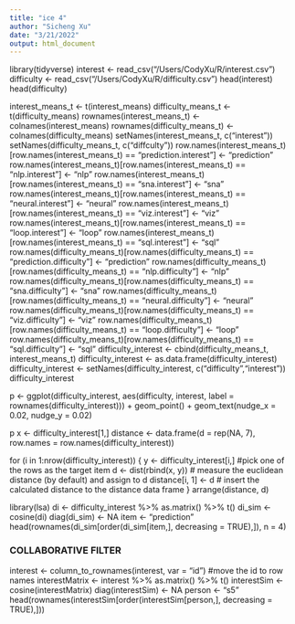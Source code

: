 ```yaml
---
title: "ice 4"
author: "Sicheng Xu"
date: "3/21/2022"
output: html_document
---
```


library(tidyverse)
interest <- read_csv("/Users/CodyXu/R/interest.csv")
difficulty <- read_csv("/Users/CodyXu/R/difficulty.csv")
head(interest)
head(difficulty)

interest_means_t <- t(interest_means)
difficulty_means_t <- t(difficulty_means)
rownames(interest_means_t) <- colnames(interest_means)
rownames(difficulty_means_t) <- colnames(difficulty_means)
setNames(interest_means_t, c("interest"))
setNames(difficulty_means_t, c("diffculty"))
row.names(interest_means_t)[row.names(interest_means_t) == "prediction.interest"] <- "prediction"
row.names(interest_means_t)[row.names(interest_means_t) == "nlp.interest"] <- "nlp"
row.names(interest_means_t)[row.names(interest_means_t) == "sna.interest"] <- "sna"
row.names(interest_means_t)[row.names(interest_means_t) == "neural.interest"] <- "neural"
row.names(interest_means_t)[row.names(interest_means_t) == "viz.interest"] <- "viz"
row.names(interest_means_t)[row.names(interest_means_t) == "loop.interest"] <- "loop"
row.names(interest_means_t)[row.names(interest_means_t) == "sql.interest"] <- "sql"
row.names(difficulty_means_t)[row.names(difficulty_means_t) == "prediction.difficulty"] <- "prediction"
row.names(difficulty_means_t)[row.names(difficulty_means_t) == "nlp.difficulty"] <- "nlp"
row.names(difficulty_means_t)[row.names(difficulty_means_t) == "sna.difficulty"] <- "sna"
row.names(difficulty_means_t)[row.names(difficulty_means_t) == "neural.difficulty"] <- "neural"
row.names(difficulty_means_t)[row.names(difficulty_means_t) == "viz.difficulty"] <- "viz"
row.names(difficulty_means_t)[row.names(difficulty_means_t) == "loop.difficulty"] <- "loop"
row.names(difficulty_means_t)[row.names(difficulty_means_t) == "sql.difficulty"] <- "sql"
difficulty_interest <- cbind(difficulty_means_t, interest_means_t)
difficulty_interest <- as.data.frame(difficulty_interest)
difficulty_interest <- setNames(difficulty_interest, c("difficulty","interest"))
difficulty_interest

p <- ggplot(difficulty_interest, aes(difficulty,
                                     interest,
                                     label = rownames(difficulty_interest))) +
  geom_point() +
  geom_text(nudge_x = 0.02, nudge_y = 0.02)

p
x <- difficulty_interest[1,]
distance <- data.frame(d = rep(NA, 7), row.names = row.names(difficulty_interest))

for (i in 1:nrow(difficulty_interest)) {
  y <- difficulty_interest[i,] #pick one of the rows as the target item
  d <- dist(rbind(x, y)) # measure the euclidean distance (by default) and assign to d
  distance[i, 1] <- d # insert the calculated distance to the distance data frame
}
arrange(distance, d)

library(lsa)
di <- difficulty_interest %>% 
  as.matrix() %>% 
  t()
di_sim <- cosine(di)
diag(di_sim) <- NA
item <- "prediction"
head(rownames(di_sim[order(di_sim[item,], decreasing = TRUE),]), n = 4)

### COLLABORATIVE FILTER
interest <- column_to_rownames(interest, var = "id") #move the id to row names
interestMatrix <- interest %>% 
  as.matrix() %>% t()
interestSim <- cosine(interestMatrix)
diag(interestSim) <- NA
person <- "s5"
head(rownames(interestSim[order(interestSim[person,], decreasing = TRUE),]))

